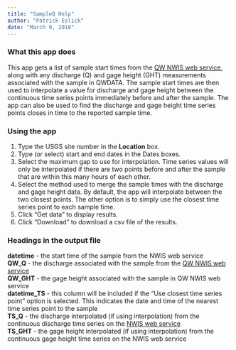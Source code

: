```yaml
---
title: "SampleQ Help"
author: "Patrick Eslick"
date: "March 9, 2018"
---
```


### What this app does

This app gets a list of sample start times from the [QW NWIS web service](https://nwis.waterdata.usgs.gov/nwis/qwdata), along with any discharge (Q) and gage height (GHT) measurements associated with the sample in QWDATA. The sample start times are then used to interpolate a value for discharge and gage height between the continuous time series points immediately before and after the sample. The app can also be used to find the discharge and gage height time series points closes in time to the reported sample time.

### Using the app

1. Type the USGS site number in the **Location** box.
2. Type (or select) start and end dates in the Dates boxes.
3. Select the maximum gap to use for interpolation. Time series values will only be interpolated if there are two points before and after the sample that are within this many hours of each other.
4. Select the method used to merge the sample times with the discharge and gage height data. By default, the app will interpolate between the two closest points. The other option is to simply use the closest time series point to each sample time.
5. Click "Get data" to display results.
6. Click "Download" to download a csv file of the results.

### Headings in the output file

**datetime** - the start time of the sample from the NWIS web service  
**QW_Q** - the discharge associated with the sample from the [QW NWIS web service](https://nwis.waterdata.usgs.gov/nwis/qwdata)    
**QW_GHT** - the gage height associated with the sample in QW NWIS web service  
**datetime_TS** - this column will be included if the "Use closest time series point" option is selected. This indicates the date and time of the nearest time series point to the sample  
**TS_Q** - the discharge interpolated (if using interpolation) from the continuous discharge time series on the [NWIS web service](https://waterservices.usgs.gov/)  
**TS_GHT** - the gage height interpolated (if using interpolation) from the continuous gage height time series on the NWIS web service
